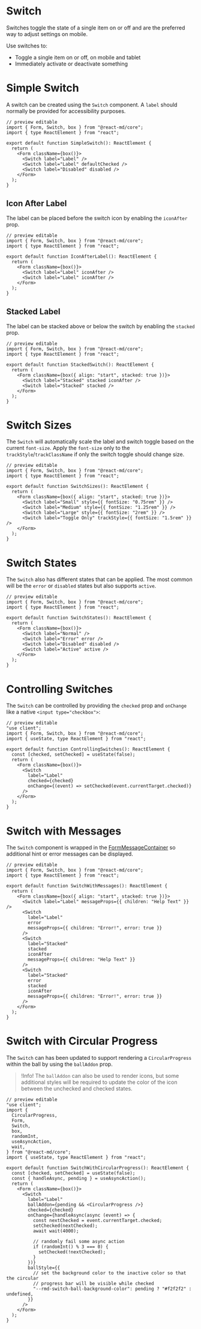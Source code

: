 # Switch

Switches toggle the state of a single item on or off and are the preferred way to adjust settings on mobile.

Use switches to:

- Toggle a single item on or off, on mobile and tablet
- Immediately activate or deactivate something

# Simple Switch

A switch can be created using the `Switch` component. A `label` should normally be provided
for accessibility purposes.

```tsx
// preview editable
import { Form, Switch, box } from "@react-md/core";
import { type ReactElement } from "react";

export default function SimpleSwitch(): ReactElement {
  return (
    <Form className={box()}>
      <Switch label="Label" />
      <Switch label="Label" defaultChecked />
      <Switch label="Disabled" disabled />
    </Form>
  );
}

```


## Icon After Label

The label can be placed before the switch icon by enabling the `iconAfter` prop.

```tsx
// preview editable
import { Form, Switch, box } from "@react-md/core";
import { type ReactElement } from "react";

export default function IconAfterLabel(): ReactElement {
  return (
    <Form className={box()}>
      <Switch label="Label" iconAfter />
      <Switch label="Label" iconAfter />
    </Form>
  );
}

```


## Stacked Label

The label can be stacked above or below the switch by enabling the `stacked` prop.

```tsx
// preview editable
import { Form, Switch, box } from "@react-md/core";
import { type ReactElement } from "react";

export default function StackedSwitch(): ReactElement {
  return (
    <Form className={box({ align: "start", stacked: true })}>
      <Switch label="Stacked" stacked iconAfter />
      <Switch label="Stacked" stacked />
    </Form>
  );
}

```


# Switch Sizes

The `Switch` will automatically scale the label and switch toggle based on the
current `font-size`. Apply the `font-size` only to the
`trackStyle`/`trackClassName` if only the switch toggle should change size.

```tsx
// preview editable
import { Form, Switch, box } from "@react-md/core";
import { type ReactElement } from "react";

export default function SwitchSizes(): ReactElement {
  return (
    <Form className={box({ align: "start", stacked: true })}>
      <Switch label="Small" style={{ fontSize: "0.75rem" }} />
      <Switch label="Medium" style={{ fontSize: "1.25rem" }} />
      <Switch label="Large" style={{ fontSize: "2rem" }} />
      <Switch label="Toggle Only" trackStyle={{ fontSize: "1.5rem" }} />
    </Form>
  );
}

```


# Switch States

The `Switch` also has different states that can be applied. The most common will
be the `error` or `disabled` states but also supports `active`.

```tsx
// preview editable
import { Form, Switch, box } from "@react-md/core";
import { type ReactElement } from "react";

export default function SwitchStates(): ReactElement {
  return (
    <Form className={box()}>
      <Switch label="Normal" />
      <Switch label="Error" error />
      <Switch label="Disabled" disabled />
      <Switch label="Active" active />
    </Form>
  );
}

```


# Controlling Switches

The `Switch` can be controlled by providing the `checked` prop and `onChange`
like a native `<input type="checkbox">`:

```tsx
// preview editable
"use client";
import { Form, Switch, box } from "@react-md/core";
import { useState, type ReactElement } from "react";

export default function ControllingSwitches(): ReactElement {
  const [checked, setChecked] = useState(false);
  return (
    <Form className={box()}>
      <Switch
        label="Label"
        checked={checked}
        onChange={(event) => setChecked(event.currentTarget.checked)}
      />
    </Form>
  );
}

```


# Switch with Messages

The `Switch` component is wrapped in the
[FormMessageContainer](/components/form-message#form-message-container) so additional
hint or error messages can be displayed.

```tsx
// preview editable
import { Form, Switch, box } from "@react-md/core";
import { type ReactElement } from "react";

export default function SwitchWithMessages(): ReactElement {
  return (
    <Form className={box({ align: "start", stacked: true })}>
      <Switch label="Label" messageProps={{ children: "Help Text" }} />
      <Switch
        label="Label"
        error
        messageProps={{ children: "Error!", error: true }}
      />
      <Switch
        label="Stacked"
        stacked
        iconAfter
        messageProps={{ children: "Help Text" }}
      />
      <Switch
        label="Stacked"
        error
        stacked
        iconAfter
        messageProps={{ children: "Error!", error: true }}
      />
    </Form>
  );
}

```


# Switch with Circular Progress

The `Switch` can has been updated to support rendering a `CircularProgress`
within the ball by using the `ballAddon` prop.

> !Info! The `ballAddon` can also be used to render icons, but some additional
> styles will be required to update the color of the icon between the unchecked
> and checked states.

```tsx
// preview editable
"use client";
import {
  CircularProgress,
  Form,
  Switch,
  box,
  randomInt,
  useAsyncAction,
  wait,
} from "@react-md/core";
import { useState, type ReactElement } from "react";

export default function SwitchWithCircularProgress(): ReactElement {
  const [checked, setChecked] = useState(false);
  const { handleAsync, pending } = useAsyncAction();
  return (
    <Form className={box()}>
      <Switch
        label="Label"
        ballAddon={pending && <CircularProgress />}
        checked={checked}
        onChange={handleAsync(async (event) => {
          const nextChecked = event.currentTarget.checked;
          setChecked(nextChecked);
          await wait(4000);

          // randomly fail some async action
          if (randomInt() % 3 === 0) {
            setChecked(!nextChecked);
          }
        })}
        ballStyle={{
          // set the background color to the inactive color so that the circular
          // progress bar will be visible while checked
          "--rmd-switch-ball-background-color": pending ? "#f2f2f2" : undefined,
        }}
      />
    </Form>
  );
}

```

